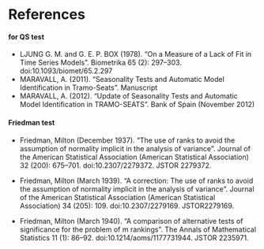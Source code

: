 # References {.unnumbered}

::: {#refs}
:::


#### for QS test

-   LJUNG G. M. and G. E. P. BOX (1978). "On a Measure of a Lack of Fit in Time Series Models". Biometrika 65 (2): 297--303. doi:10.1093/biomet/65.2.297
-   MARAVALL, A. (2011). "Seasonality Tests and Automatic Model Identification in Tramo-Seats". Manuscript
-   MARAVALL, A. (2012). "Update of Seasonality Tests and Automatic Model Identification in TRAMO-SEATS". Bank of Spain (November 2012)


#### Friedman test

-   Friedman, Milton (December 1937). "The use of ranks to avoid the assumption of normality implicit in the analysis of variance". Journal of the American Statistical Association (American Statistical Association) 32 (200): 675--701. doi:10.2307/2279372. JSTOR 2279372.

-   Friedman, Milton (March 1939). "A correction: The use of ranks to avoid the assumption of normality implicit in the analysis of variance". Journal of the American Statistical Association (American Statistical Association) 34 (205): 109. doi:10.2307/2279169. JSTOR2279169. 

-   Friedman, Milton (March 1940). "A comparison of alternative tests of significance for the problem of m rankings". The Annals of Mathematical Statistics 11 (1): 86--92. doi:10.1214/aoms/1177731944. JSTOR 2235971.